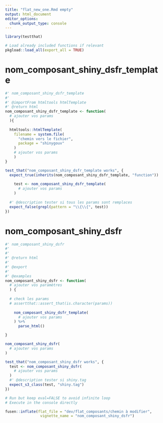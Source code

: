 ```yaml
---
title: "flat_new_one.Rmd empty"
output: html_document
editor_options: 
  chunk_output_type: console
---
```



```r
library(testthat)
```

```r
# Load already included functions if relevant
pkgload::load_all(export_all = TRUE)
```

# nom_composant_shiny_dsfr_template
    
```r
#' nom_composant_shiny_dsfr_template
#' 
#' @importFrom htmltools htmlTemplate
#' @return html
nom_composant_shiny_dsfr_template <- function(
  # ajouter vos params  
  ){
  
  htmltools::htmlTemplate(
    filename = system.file(
      "chemin vers le fichier",
      package = "shinygouv"
    )
    # ajouter vos params
    )
}

```
  
  
```r
test_that("nom_composant_shiny_dsfr_template works", {
  expect_true(inherits(nom_composant_shiny_dsfr_template, "function")) 
  
    test <- nom_composant_shiny_dsfr_template(
      # ajouter vos params
    )
  
  #' @description tester si tous les params sont remplaces
  expect_false(grepl(pattern = "\\{\\{", test))
})
```
  

# nom_composant_shiny_dsfr

```r
#' nom_composant_shiny_dsfr
#' 
#' 
#' @return html
#' 
#' @export
#'
#' @examples
nom_composant_shiny_dsfr <- function(
  # ajouter vos paramètres  
  ) {
  
  # check les params
  # assertthat::assert_that(is.character(params))
  
    nom_composant_shiny_dsfr_template(
      # ajouter vos params
    ) %>%
      parse_html()

}
```

```r
nom_composant_shiny_dsfr(
  # ajouter vos params
)
```

```r
test_that("nom_composant_shiny_dsfr works", {
  test <- nom_composant_shiny_dsfr(
    # ajouter vos params
  )
  #' @description tester si shiny.tag
  expect_s3_class(test, "shiny.tag")
})
```


```r
# Run but keep eval=FALSE to avoid infinite loop
# Execute in the console directly

fusen::inflate(flat_file = "dev/flat_composants/chemin à modifier", 
                vignette_name = "nom_composant_shiny_dsfr")
```

